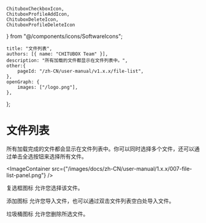 	ChituboxCheckboxIcon,
	ChituboxProfileAddIcon,
	ChituboxDeleteIcon,
	ChituboxProfileDeleteIcon
} from "@/components/icons/SoftwareIcons";

	title: "文件列表",
	authors: [{ name: "CHITUBOX Team" }],
	description: "所有加载的文件都显示在文件列表中。",
	other:{
		pageId: "/zh-CN/user-manual/v1.x.x/file-list",
	},
	openGraph: {
		images: ["/logo.png"],
	},
};

# 文件列表

所有加载完成的文件都会显示在文件列表中。你可以同时选择多个文件，还可以通过单击全选按钮来选择所有文件。

<ImageContainer
	src={"/images/docs/zh-CN/user-manual/1.x.x/007-file-list-panel.png"}
/>

复选框图标 <ChituboxCheckboxIcon /> 允许您选择该文件。

添加图标 <ChituboxProfileAddIcon /> 允许您导入文件，也可以通过双击文件列表空白处导入文件。

垃圾桶图标 <ChituboxProfileDeleteIcon /> 允许您删除所选文件。

